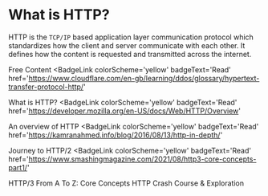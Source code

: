 # What is HTTP?

HTTP is the `TCP/IP` based application layer communication protocol which standardizes how the client and server communicate with each other. It defines how the content is requested and transmitted across the internet.

<ResourceGroupTitle>Free Content</ResourceGroupTitle>
<BadgeLink
  colorScheme='yellow'
  badgeText='Read'
  href='https://www.cloudflare.com/en-gb/learning/ddos/glossary/hypertext-transfer-protocol-http/'
>
  What is HTTP?
</BadgeLink>
<BadgeLink
  colorScheme='yellow'
  badgeText='Read'
  href='https://developer.mozilla.org/en-US/docs/Web/HTTP/Overview'
>
  An overview of HTTP
</BadgeLink>
<BadgeLink
  colorScheme='yellow'
  badgeText='Read'
  href='https://kamranahmed.info/blog/2016/08/13/http-in-depth/'
>
  Journey to HTTP/2
</BadgeLink>
<BadgeLink
  colorScheme='yellow'
  badgeText='Read'
  href='https://www.smashingmagazine.com/2021/08/http3-core-concepts-part1/'
>
  HTTP/3 From A To Z: Core Concepts
</BadgeLink>
<BadgeLink badgeText='Watch' href='https://www.youtube.com/watch?v=iYM2zFP3Zn0'>
  HTTP Crash Course & Exploration
</BadgeLink>
